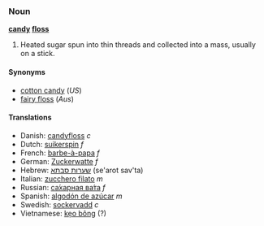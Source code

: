 ===Noun===
'''[[candy]] [[floss]]'''

# Heated sugar spun into thin threads and collected into a mass, usually on a stick.

====Synonyms====
*[[cotton candy]] (''US'')
*[[fairy floss]] (''Aus'')

====Translations====
*Danish: [[candyfloss]] ''c''
*Dutch: [[suikerspin]] ''f''
*French: [[barbe-à-papa]] ''f''
*German: [[Zuckerwatte]] ''f''
*Hebrew: [[שערות סבתא]] (se'arot sav'ta) <!--This belongs at the Hebrew entry ''(literally: Granny's hair)'' -->
*Italian: [[zucchero filato]] ''m''
*Russian: [[сахарная вата|са́харная ва́та]] ''f''
*Spanish: [[algodón de azúcar]] ''m''
*Swedish: [[sockervadd]] ''c''
*Vietnamese: [[kẹo bông]] (?)
